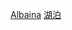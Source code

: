 {{Catnav|頁面分類|地理|水體|湖泊|各國湖泊}}
{{Catnav|頁面分類|地理|地形|湖泊|各國湖泊}}
{{Catnav|頁面分類|地理|各國地理|阿尔巴尼亚地理}}
{{Catnav|頁面分類|地理|各國地理|各國湖泊}}
{{Catnav|頁面分類|各種主題的頁面分類|按國家分類|各國地理|阿尔巴尼亚地理}}
{{Catnav|頁面分類|各種主題的頁面分類|按國家分類|各國地理|各國湖泊}}

{{commons category|Lakes of Albania}}

[[Category:欧洲各国湖泊|Albaina]]
[[Category:阿尔巴尼亚地理|湖泊]]